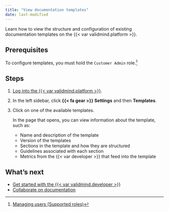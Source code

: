 ```yaml
---
title: "View documentation templates"
date: last-modified
---
```


Learn how to view the structure and configuration of existing documentation templates on the {{< var validmind.platform >}}. 

## Prerequisites

To configure templates, you must hold the `Customer Admin` role.[^1]

## Steps

1. [Log into the {{< var validmind.platform >}}](/guide/configuration/log-in-to-validmind.qmd).

2. In the left sidebar, click **{{< fa gear >}} Settings** and then **Templates**.

2. Click on one of the available templates. 

   In the page that opens, you can view information about the template, such as: 

   - Name and description of the template
   - Version of the templates
   - Sections in the template and how they are structured
   - Guidelines associated with each section 
   - Metrics from the {{< var developer >}} that feed into the template

## What's next

- [Get started with the {{< var validmind.developer >}}](/developer/get-started-developer-framework.qmd)
- [Collaborate on documentation](collaborate-with-others.qmd)


<!-- FOOTNOTES -->

[^1]: [Managing users (Supported roles)](/guide/configuration/managing-users.qmd#supported-roles)
